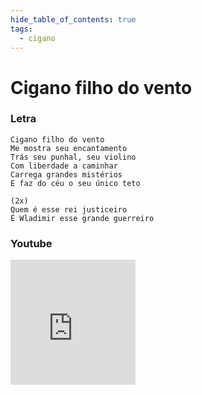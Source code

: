 ```yaml
---
hide_table_of_contents: true
tags:
  - cigano
---
```


# Cigano filho do vento

### Letra

```text
Cigano filho do vento
Me mostra seu encantamento
Trás seu punhal, seu violino
Com liberdade a caminhar
Carrega grandes mistérios
E faz do céu o seu único teto

(2x)
Quem é esse rei justiceiro
É Wladimir esse grande guerreiro
```

### Youtube

<iframe
  width="200"
  height="200"
  src="https://www.youtube.com/embed/ch5iiGC_Iw0"
  title="YouTube video player"
  frameborder="0"
  allow="accelerometer; autoplay; clipboard-write; encrypted-media; gyroscope; picture-in-picture; web-share"
  referrerpolicy="strict-origin-when-cross-origin"
  allowfullscreen
></iframe>
